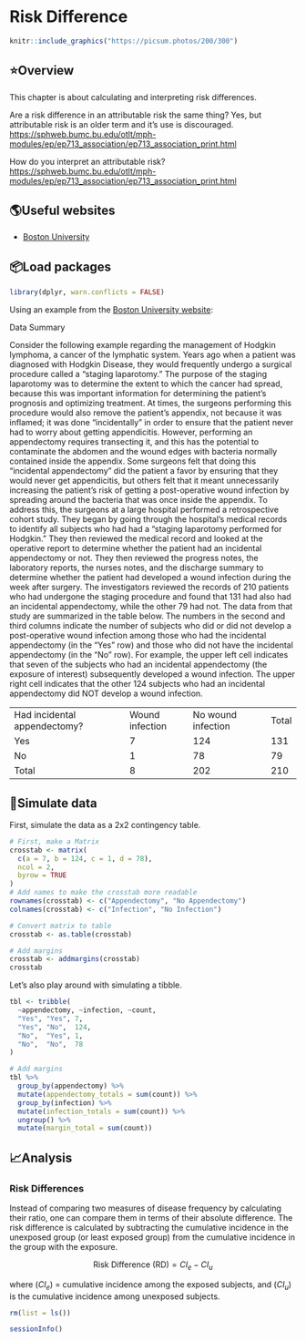 # Risk Difference

<!--
Hidden comments placeholder
-->

```r
knitr::include_graphics("https://picsum.photos/200/300")
```

## ⭐️Overview

This chapter is about calculating and interpreting risk differences.

Are a risk difference in an attributable risk the same thing? Yes, but attributable risk is an older term and it's use is discouraged. <https://sphweb.bumc.bu.edu/otlt/mph-modules/ep/ep713_association/ep713_association_print.html>

How do you interpret an attributable risk? <https://sphweb.bumc.bu.edu/otlt/mph-modules/ep/ep713_association/ep713_association_print.html>

## 🌎Useful websites

-   [Boston University](https://sphweb.bumc.bu.edu/otlt/mph-modules/ep/ep713_association/ep713_association_print.html)

## 📦Load packages

```r
library(dplyr, warn.conflicts = FALSE)
```

Using an example from the [Boston University website](https://sphweb.bumc.bu.edu/otlt/mph-modules/ep/ep713_association/ep713_association_print.html):

Data Summary

Consider the following example regarding the management of Hodgkin lymphoma, a cancer of the lymphatic system. Years ago when a patient was diagnosed with Hodgkin Disease, they would frequently undergo a surgical procedure called a "staging laparotomy." The purpose of the staging laparotomy was to determine the extent to which the cancer had spread, because this was important information for determining the patient's prognosis and optimizing treatment. At times, the surgeons performing this procedure would also remove the patient's appendix, not because it was inflamed; it was done "incidentally" in order to ensure that the patient never had to worry about getting appendicitis. However, performing an appendectomy requires transecting it, and this has the potential to contaminate the abdomen and the wound edges with bacteria normally contained inside the appendix. Some surgeons felt that doing this "incidental appendectomy" did the patient a favor by ensuring that they would never get appendicitis, but others felt that it meant unnecessarily increasing the patient's risk of getting a post-operative wound infection by spreading around the bacteria that was once inside the appendix. To address this, the surgeons at a large hospital performed a retrospective cohort study. They began by going through the hospital's medical records to identify all subjects who had had a "staging laparotomy performed for Hodgkin." They then reviewed the medical record and looked at the operative report to determine whether the patient had an incidental appendectomy or not. They then reviewed the progress notes, the laboratory reports, the nurses notes, and the discharge summary to determine whether the patient had developed a wound infection during the week after surgery. The investigators reviewed the records of 210 patients who had undergone the staging procedure and found that 131 had also had an incidental appendectomy, while the other 79 had not. The data from that study are summarized in the table below. The numbers in the second and third columns indicate the number of subjects who did or did not develop a post-operative wound infection among those who had the incidental appendectomy (in the "Yes" row) and those who did not have the incidental appendectomy (in the "No" row). For example, the upper left cell indicates that seven of the subjects who had an incidental appendectomy (the exposure of interest) subsequently developed a wound infection. The upper right cell indicates that the other 124 subjects who had an incidental appendectomy did NOT develop a wound infection.

|                              |                 |                    |       |
|------------------------------|-----------------|--------------------|-------|
| Had incidental appendectomy? | Wound infection | No wound infection | Total |
| Yes                          | 7               | 124                | 131   |
| No                           | 1               | 78                 | 79    |
| Total                        | 8               | 202                | 210   |

## 🔢Simulate data

First, simulate the data as a 2x2 contingency table.

```r
# First, make a Matrix
crosstab <- matrix(
  c(a = 7, b = 124, c = 1, d = 78),
  ncol = 2,
  byrow = TRUE
)
# Add names to make the crosstab more readable
rownames(crosstab) <- c("Appendectomy", "No Appendectomy")
colnames(crosstab) <- c("Infection", "No Infection")

# Convert matrix to table
crosstab <- as.table(crosstab)

# Add margins
crosstab <- addmargins(crosstab)
crosstab
```

Let's also play around with simulating a tibble.

```r
tbl <- tribble(
  ~appendectomy, ~infection, ~count,
  "Yes", "Yes", 7,
  "Yes", "No",  124,
  "No",  "Yes", 1,
  "No",  "No",  78
)

# Add margins
tbl %>% 
  group_by(appendectomy) %>% 
  mutate(appendectomy_totals = sum(count)) %>% 
  group_by(infection) %>% 
  mutate(infection_totals = sum(count)) %>% 
  ungroup() %>% 
  mutate(margin_total = sum(count))
```

## 📈Analysis

### Risk Differences

Instead of comparing two measures of disease frequency by calculating their ratio, one can compare them in terms of their absolute difference. The risk difference is calculated by subtracting the cumulative incidence in the unexposed group (or least exposed group) from the cumulative incidence in the group with the exposure. 

$$ \text{Risk Difference (RD)} = CI_e - CI_u $$

where ($CI_e$) = cumulative incidence among the exposed subjects, and ($CI_u$) is the cumulative incidence among unexposed subjects.

<!--
Clean up and add session info
-->

```r
rm(list = ls())
```

```r
sessionInfo()
```
